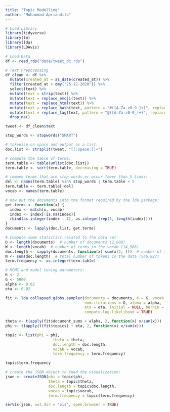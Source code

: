 ---
title: "Topic Modelling"
author: "Muhammad Apriandito"
---

```{r}
# Load Library
library(tidyverse)
library(tm)
library(lda)
library(LDAvis)
```

```{r}
# Load Data
df <- read_rds("data/tweet_dc.rds")
```

```{r}
# Text Prepocessing
df_clean <- df %>%
  mutate(created_at = as_date(created_at)) %>%
  filter(created_at > dmy("25-12-2020")) %>%
  select(text) %>%
  mutate(text = strip(text)) %>%
  mutate(text = replace_emoji(text)) %>%
  mutate(text = replace_html(text)) %>%
  mutate(text = replace_hash(text, pattern = "#([A-Za-z0-9_]+)", replacement = "")) %>%
  mutate(text = replace_tag(text, pattern = "@([A-Za-z0-9_]+)", replacement = "")) %>%
  drop_na()
```

```{r}
tweet <- df_clean$text
```

```{r}
stop_words <- stopwords("SMART")
```

```{r}
# tokenize on space and output as a list:
doc.list <- strsplit(tweet, "[[:space:]]+")

# compute the table of terms:
term.table <- table(unlist(doc.list))
term.table <- sort(term.table, decreasing = TRUE)

# remove terms that are stop words or occur fewer than 5 times:
del <- names(term.table) %in% stop_words | term.table < 5
term.table <- term.table[!del]
vocab <- names(term.table)

# now put the documents into the format required by the lda package:
get.terms <- function(x) {
  index <- match(x, vocab)
  index <- index[!is.na(index)]
  rbind(as.integer(index - 1), as.integer(rep(1, length(index))))
}
documents <- lapply(doc.list, get.terms)
```

```{r}
# Compute some statistics related to the data set:
D <- length(documents)  # number of documents (2,000)
W <- length(vocab)  # number of terms in the vocab (14,568)
doc.length <- sapply(documents, function(x) sum(x[2, ]))  # number of tokens per document [312, 288, 170, 436, 291, ...]
N <- sum(doc.length)  # total number of tokens in the data (546,827)
term.frequency <- as.integer(term.table)
```

```{r}
# MCMC and model tuning parameters:
K <- 2
G <- 5000
alpha <- 0.02
eta <- 0.02

fit <- lda.collapsed.gibbs.sampler(documents = documents, K = K, vocab = vocab, 
                                   num.iterations = G, alpha = alpha, 
                                   eta = eta, initial = NULL, burnin = 0,
                                   compute.log.likelihood = TRUE)
```

```{r}
theta <- t(apply(fit$document_sums + alpha, 2, function(x) x/sum(x)))
phi <- t(apply(t(fit$topics) + eta, 2, function(x) x/sum(x)))
```

```{r}
topic <- list(phi = phi,
                     theta = theta,
                     doc.length = doc.length,
                     vocab = vocab,
                     term.frequency = term.frequency)
```

```{r}
topic$term.frequency
```


```{r}
# create the JSON object to feed the visualization:
json <- createJSON(phi = topic$phi, 
                   theta = topic$theta, 
                   doc.length = topic$doc.length, 
                   vocab = topic$vocab, 
                   term.frequency = topic$term.frequency)
```

```{r}
serVis(json, out.dir = 'vis', open.browser = TRUE)
```

